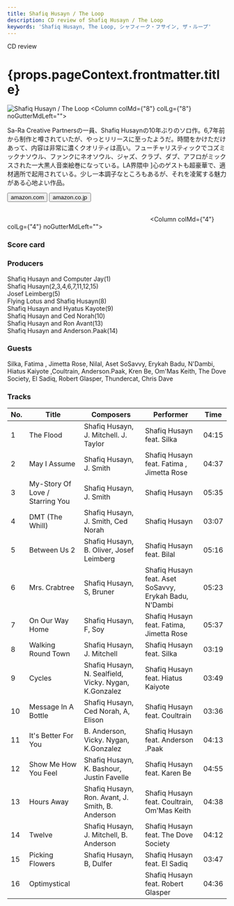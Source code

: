 ```yaml
---
title: Shafiq Husayn / The Loop
description: CD review of Shafiq Husayn / The Loop
keywords: 'Shafiq Husayn, The Loop, シャフィーク・フサイン, ザ・ループ'
---
```



<p className="largeP">CD review</p>
<h1 className="h1--no--margin">{props.pageContext.frontmatter.title}</h1>

<Row  className="image-card-group">
	<Column colMd={"4"} colLg={"4"} noGutterMdLeft="">
       <ImageCard>

![Shafiq Husayn / The Loop](../../images/cd/shafiqhusayn1L.png) 
</ImageCard>
	</Column>
	<Column colMd={"8"} colLg={"8"} noGutterMdLeft="">
	<p>
	Sa-Ra Creative Partnersの一員、Shafiq Husaynの10年ぶりのソロ作。6,7年前から制作と噂されていたが、やっとリリースに至ったようだ。時間をかけただけあって、内容は非常に濃くクオリティは高い。フューチャリスティックでコズミックナソウル、ファンクにネオソウル、ジャズ、クラブ、ダブ、アフロがミックスされた一大黒人音楽絵巻になっている。LA界隈中
	]心のゲストも超豪華で、適材適所で起用されている。少し一本調子なところもあるが、それを凌駕する魅力がある心地よい作品。</p>
	<div>
	    <Button href="https://amzn.to/30FzGSW" kind="primary" size="small" renderIcon={ArrowUpRight24}>
          amazon.com
        </Button>
        <Button href="https://amzn.to/3cSbXBm" kind="secondary" size="small" renderIcon={ArrowUpRight24}>
          amazon.co.jp
        </Button>
	</div>
	<a style="display:inline-block;overflow:hidden;background:url(https://linkmaker.itunes.apple.com/ja-jp/lockup.svg?releaseDate=2019-03-29&kind=album&bubble=apple_music&style=mono-black) no-repeat;width:180px;height:45px;" href="https://geo.music.apple.com/jp/album/the-loop/1455212208?mt=1&app=music&ls=1&at=11lcug"></a>
	<a style="display:inline-block;overflow:hidden;background:url(https://linkmaker.itunes.apple.com/ja-jp/badge-lrg.svg?releaseDate=2019-03-29&kind=album&bubble=itunes_music) no-repeat;width:140px;height:41px;" href="https://geo.music.apple.com/jp/album/the-loop/1455212208?app=itunes&at=11lcug"></a>
	</Column>
</Row>
<Row >
	<Column colMd={"4"} colLg={"4"} noGutterMdLeft="">
<div>
    <h3>Score card</h3>
	<SliderJS1 value="5" />
    <SliderJS2 value="2" />
	<SliderJS3 value="1" />
    <SliderJS4 value="9" />
</div>
</Column>
<Column colMd={"8"} colLg={"8"} noGutterMdLeft="">
<div>
<h3>Producers</h3>
<p>
Shafiq Husayn and Computer Jay(1)
<br/>Shafiq Husayn(2,3,4,6,7,11,12,15)
<br/>Josef Leimberg(5)
<br/>Flying Lotus and Shafiq Husayn(8)
<br/>Shafiq Husayn and Hyatus Kayote(9)
<br/>Shafiq Husayn and Ced Norah(10)
<br/>Shafiq Husayn and Ron Avant(13)
<br/>Shafiq Husayn and Anderson.Paak(14)
</p>
<h3>Guests</h3>
<p>
Silka, Fatima , Jimetta Rose, Nilal, Aset SoSavvy, Erykah Badu, N'Dambi, Hiatus Kaiyote ,Coultrain, Anderson.Paak, Kren Be, Om'Mas Keith, The Dove Society, El Sadiq, Robert Glasper, Thundercat, Chris Dave
</p>
</div>
</Column>
</Row>

<h3>Tracks</h3>

| No. |	 Title                          |	 Composers                                           |	 Performer                                            |	 Time |
| --- |	------------------------------- | ------------------------------------------------------ | ------------------------------------------------------ | ----- |
| 1	  |	The Flood                      	|  Shafiq Husayn, J. Mitchell. J. Taylor                 | Shafiq Husayn feat. Silka                              |	04:15 |
| 2	  |	May I Assume                   	|  Shafiq Husayn, J. Smith                               | Shafiq Husayn feat. Fatima , Jimetta Rose              |	04:37 |
| 3	  |	My-Story Of Love / Starring You	|  Shafiq Husayn, J. Smith                               | Shafiq Husayn                                          |	05:35 |
| 4	  |	DMT (The Whill)                	|  Shafiq Husayn, J. Smith, Ced Norah                    | Shafiq Husayn                                          |	03:07 |
| 5	  |	Between Us 2                   	|  Shafiq Husayn, B. Oliver, Josef Leimberg              | Shafiq Husayn feat. Bilal                              |	05:16 |
| 6	  |	Mrs. Crabtree                  	|  Shafiq Husayn, S, Bruner                              | Shafiq Husayn feat. Aset SoSavvy, Erykah Badu, N'Dambi |	05:23 |
| 7	  |	On Our Way Home                	|  Shafiq Husayn, F, Soy                                 | Shafiq Husayn feat. Fatima, Jimetta Rose               |	05:37 |
| 8	  |	Walking Round Town             	|  Shafiq Husayn, J. Mitchell                            | Shafiq Husayn feat. Silka                              |	03:19 |
| 9	  |	Cycles                         	|  Shafiq Husayn, N. Sealfield, Vicky. Nygan, K.Gonzalez | Shafiq Husayn feat. Hiatus Kaiyote                     |	03:49 |
| 10  |	Message In A Bottle            	|  Shafiq Husayn, Ced Norah, A, Elison                   | Shafiq Husayn feat. Coultrain                          |	03:36 |
| 11  |	It's Better For You            	|  B. Anderson, Vicky. Nygan, K.Gonzalez                 | Shafiq Husayn feat. Anderson .Paak                     |	04:13 |
| 12  |	Show Me How You Feel           	|  Shafiq Husayn, K. Bashour, Justin Favelle             | Shafiq Husayn feat. Karen Be                           |	04:55 |
| 13  |	Hours Away                     	|  Shafiq Husayn, Ron. Avant, J. Smith, B. Anderson      | Shafiq Husayn feat. Coultrain, Om'Mas Keith            |	04:38 |
| 14  |	Twelve                         	|  Shafiq Husayn, J. Mitchell, B. Anderson               | Shafiq Husayn feat. The Dove Society                   |	04:12 |
| 15  |	Picking Flowers                	|  Shafiq Husayn, B, Dulfer                              | Shafiq Husayn feat. El Sadiq                           |	03:47 |
| 16  |	Optimystical                   	|                                                        | Shafiq Husayn feat. Robert Glasper                     |	04:36 |
